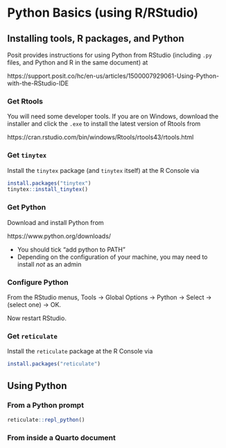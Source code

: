 # Python Basics (using R/RStudio)

## Installing tools, R packages, and Python

Posit provides instructions for using Python from RStudio (including `.py` files, and Python and R in the same document) at

https://support.posit.co/hc/en-us/articles/1500007929061-Using-Python-with-the-RStudio-IDE

### Get Rtools

You will need some developer tools. If you are on Windows, download the installer and click the `.exe` to install the latest version of Rtools from 

https://cran.rstudio.com/bin/windows/Rtools/rtools43/rtools.html

### Get `tinytex`

Install the `tinytex` package (and `tinytex` itself) at the R Console via

```r
install.packages("tinytex")
tinytex::install_tinytex()
```

### Get Python

Download and install Python from

https://www.python.org/downloads/

* You should tick "add python to PATH"
* Depending on the configuration of your machine, you may need to install _not_ as an admin


### Configure Python

From the RStudio menus, Tools -> Global Options -> Python -> Select -> (select one) -> OK.

Now restart RStudio.

### Get `reticulate`

Install the `reticulate` package at the R Console via

```r
install.packages("reticulate")
```

## Using Python

### From a Python prompt

```r
reticulate::repl_python()
```

### From inside a Quarto document


